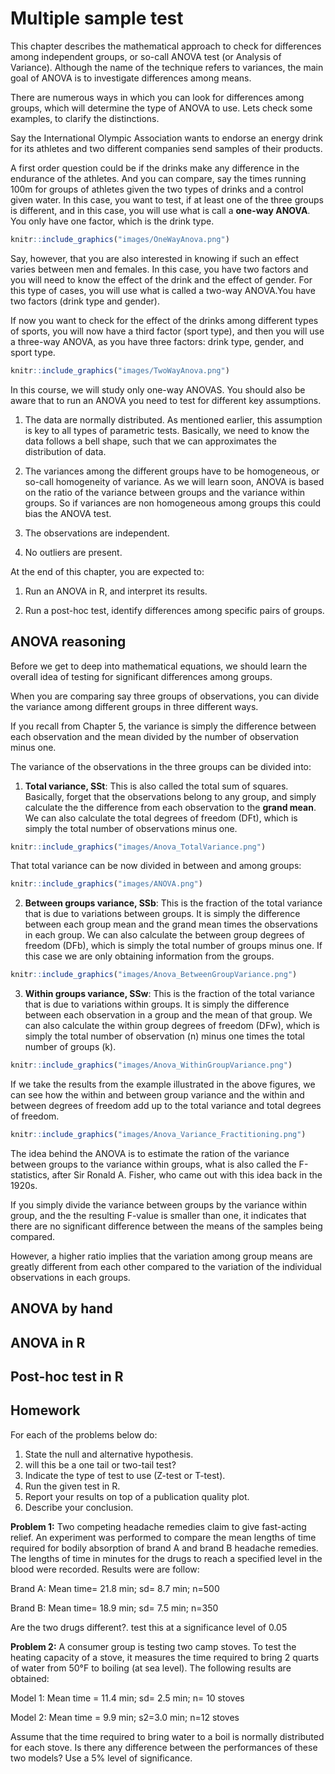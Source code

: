# Multiple sample test {}
This chapter describes the mathematical approach to check for differences among independent groups, or so-call ANOVA test (or Analysis of Variance). Although the name of the technique refers to variances, the main goal of ANOVA is to investigate differences among means.


There are numerous ways in which you can look for differences among groups, which will determine the type of ANOVA to use. Lets check some examples, to clarify the distinctions.

Say the International Olympic Association wants to endorse an energy drink for its athletes and two different companies send samples of their products.

A first order question could be if the drinks make any difference in the endurance of the athletes. And you can compare, say the times running 100m for groups of athletes given the two types of drinks and a control given water. In this case, you want to test, if at least one of the three groups is different, and in this case, you will use what is call a **one-way ANOVA**. You only have one factor, which is the drink type. 

```r
knitr::include_graphics("images/OneWayAnova.png")
```


Say, however, that you are also interested in knowing if such an effect varies between men and females. In this case, you have two factors and you will need to know the effect of the drink and the effect of gender. For this type of cases, you will use what is called a two-way ANOVA.You have two factors (drink type and gender). 

If now you want to check for the effect of the drinks among different types of sports, you will now have a third factor (sport type), and then you will use a three-way ANOVA, as you have three factors: drink type, gender, and sport type.


```r
knitr::include_graphics("images/TwoWayAnova.png")
```

In this course, we will study only one-way  ANOVAS. You should also be aware that to run an ANOVA you need to test for different key assumptions.

1. The data are normally distributed. As mentioned earlier, this assumption is key to all types of parametric tests. Basically, we need to know the data follows a bell shape, such that we can approximates the distribution of data.

2. The variances among the different groups have to be homogeneous, or so-call homogeneity of variance. As we will learn soon, ANOVA is based on the ratio of the variance between groups and the variance within groups. So if variances are non homogeneous among groups this could bias the ANOVA test.

3. The observations are independent.

4. No outliers are present.


At the end of this chapter, you are expected to:

1. Run an ANOVA in R, and interpret its results.

2. Run a post-hoc test, identify differences among specific pairs of groups.    

## ANOVA reasoning {-}
Before we get to deep into mathematical equations, we should learn the overall idea of testing for significant differences among groups.

When you are comparing say three groups of observations, you can divide the variance among different groups in three different ways. 

If you recall from Chapter 5, the variance is simply the difference between each observation and the mean divided by the number of observation minus one.

The variance of the observations in the three groups can be divided into:


1. **Total variance, SSt**: This is also called the total sum of squares. Basically, forget that the observations belong to any group, and simply calculate the the difference from each observation to the **grand mean**. We can also calculate the total degrees of freedom (DFt), which is simply the total number of observations minus one.

```r
knitr::include_graphics("images/Anova_TotalVariance.png")
```

That total variance can be now divided in between and among groups:

```r
knitr::include_graphics("images/ANOVA.png")
```

2. **Between groups variance, SSb**: This is the fraction of the total variance that is due to variations between groups. It is simply the difference between each group mean and the grand mean times the observations in each group. We can also calculate the between group degrees of freedom (DFb), which is simply the total number of groups minus one. If this case we are only obtaining information from the groups.

```r
knitr::include_graphics("images/Anova_BetweenGroupVariance.png")
```


3. **Within groups variance, SSw**: This is the fraction of the total variance that is due to variations within groups. It is simply the difference between each observation in a group and the mean of that group. We can also calculate the within group degrees of freedom (DFw), which is simply the total number of observation (n)  minus one times the total number of groups (k).

```r
knitr::include_graphics("images/Anova_WithinGroupVariance.png")
```

If we take the results from the example illustrated in the above figures, we can see how the within and between group variance and the within and between degrees of freedom add up to the total variance and total degrees of freedom.

```r
knitr::include_graphics("images/Anova_Variance_Fractitioning.png")
```

The idea behind the ANOVA is to estimate the ration of the variance between groups to the variance within groups, what is also called the F-statistics, after Sir Ronald A. Fisher, who came out with this idea back in the 1920s.

If you simply divide the variance between groups by the variance within group, and the the resulting F-value is smaller than one, it indicates that there are no significant difference between the means of the samples being compared.

However, a higher ratio implies that the variation among group means are greatly different from each other compared to the variation of the individual observations in each groups.








## ANOVA by hand {-}

## ANOVA in R {-}

## Post-hoc test in R {-}

## Homework {-}

For each of the problems below do:

1. State the null and alternative hypothesis.
2. will this be a one tail or two-tail test?
3. Indicate the type of test to use (Z-test or T-test).
4. Run the given test in R.
5. Report your results on top of a publication quality plot.
6. Describe your conclusion.

**Problem 1:**
Two competing headache remedies claim to give fast-acting relief. An experiment was performed to compare the mean lengths of time required for bodily absorption of brand A and brand B headache remedies. The lengths of time in minutes for the drugs to reach a specified level in the blood were recorded. Results were are follow:

Brand A: Mean time= 21.8 min; sd= 8.7 min; n=500

Brand B: Mean time= 18.9 min; sd= 7.5 min; n=350

Are the two drugs different?. test this at a significance level of 0.05

**Problem 2:**
A consumer group is testing two camp stoves. To test the heating capacity of a stove, it measures the time required to bring 2 quarts of water from 50°F to boiling (at sea level). The following results are obtained:

Model 1: Mean time = 11.4 min; sd= 2.5 min; n= 10 stoves

Model 2: Mean time = 9.9 min; s2=3.0 min; n=12 stoves

Assume that the time required to bring water to a boil is normally distributed for each stove.  Is there any difference between the performances of these two models? Use a 5% level of significance.

